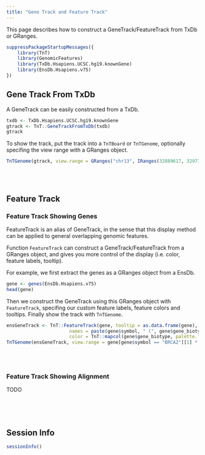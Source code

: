 ```yaml
---
title: "Gene Track and Feature Track"
---
```


This page describes how to construct a GeneTrack/FeatureTrack from TxDb or GRanges.

```r
suppressPackageStartupMessages({
    library(TnT)
    library(GenomicFeatures)
    library(TxDb.Hsapiens.UCSC.hg19.knownGene)
    library(EnsDb.Hsapiens.v75)
})
```


## Gene Track From TxDb

A GeneTrack can be easily constructed from a TxDb.

```r
txdb <- TxDb.Hsapiens.UCSC.hg19.knownGene
gtrack <- TnT::GeneTrackFromTxDb(txdb)
gtrack
```

To show the track, put the track into a `TnTBoard` or `TnTGenome`, optionally specifing the
view range with a GRanges object.

```r
TnTGenome(gtrack, view.range = GRanges("chr13", IRanges(32889617, 32973809)) * 0.7)
```

<br/> <br/>

## Feature Track

### Feature Track Showing Genes

FeatureTrack is an alias of GeneTrack, in the sense that this display method can be
applied to general overlapping genomic features.

Function `FeatureTrack` can construct a GeneTrack/FeatureTrack from a GRanges object, and
gives you more control of the display (i.e. color, feature labels, tooltip).

For example, we first extract the genes as a GRanges object from a EnsDb.

```r
gene <- genes(EnsDb.Hsapiens.v75)
head(gene)
```

Then we construct the GeneTrack using this GRanges object with `FeatureTrack`, specifing
our custom feature labels, feature colors and tooltips. Finally show the track with `TnTGenome`.

```r
ensGeneTrack <- TnT::FeatureTrack(gene, tooltip = as.data.frame(gene),
                       names = paste(gene$symbol, " (", gene$gene_biotype, ")", sep = ""),
                       color = TnT::mapcol(gene$gene_biotype, palette.fun = grDevices::rainbow))
TnTGenome(ensGeneTrack, view.range = gene[gene$symbol == "BRCA2"][1] * .7)
```

<br/> <br/>

### Feature Track Showing Alignment

TODO

```r
```

<br/> <br/>


## Session Info

```r
sessionInfo()
```
